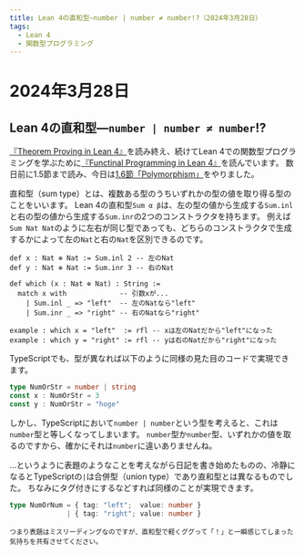 ```yaml
---
title: Lean 4の直和型―number | number ≠ number!?（2024年3月28日）
tags:
  - Lean 4
  - 関数型プログラミング
---
```


# 2024年3月28日

## Lean 4の直和型―`number | number ≠ number`!?

[『Theorem Proving in Lean 4』](./23.html)を読み終え、続けてLean 4での関数型プログラミングを学ぶために[『Functinal Programming in Lean 4』](https://leanprover.github.io/functional_programming_in_lean/title.html)を読んでいます。
数日前に1.5節まで読み、今日は[1.6節「Polymorphism」](https://leanprover.github.io/functional_programming_in_lean/getting-to-know/polymorphism.html)をやりました。

直和型（sum type）とは、複数ある型のうちいずれかの型の値を取り得る型のことをいいます。
Lean 4の直和型`Sum α β`は、左の型の値から生成する`Sum.inl`と右の型の値から生成する`Sum.inr`の2つのコンストラクタを持ちます。
例えば`Sum Nat Nat`のように左右が同じ型であっても、どちらのコンストラクタで生成するかによって左の`Nat`と右の`Nat`を区別できるのです。
```lean
def x : Nat ⊕ Nat := Sum.inl 2 -- 左のNat
def y : Nat ⊕ Nat := Sum.inr 3 -- 右のNat

def which (x : Nat ⊕ Nat) : String :=
  match x with             -- 引数xが...
    | Sum.inl _ => "left"  -- 左のNatなら"left"
    | Sum.inr _ => "right" -- 右のNatなら"right"

example : which x = "left"  := rfl -- xは左のNatだから"left"になった
example : which y = "right" := rfl -- yは右のNatだから"right"になった
```

TypeScriptでも、型が異なれば以下のように同様の見た目のコードで実現できます。
```ts
type NumOrStr = number | string
const x : NumOrStr = 3
const y : NumOrStr = "hoge"
```
しかし、TypeScriptにおいて`number | number`という型を考えると、これは`number`型と等しくなってしまいます。
`number`型か`number`型、いずれかの値を取るのですから、確かにそれは`number`に違いありませんね。

…というように表題のようなことを考えながら日記を書き始めたものの、冷静になるとTypeScriptの`|`は合併型（union type）であり直和型とは異なるものでした。
ちなみにタグ付きにするなどすれば同様のことが実現できます。
```ts
type NumOrNum = { tag: "left";  value: number }
              | { tag: "right"; value: number }
```

<p><small>つまり表題はミスリーディングなのですが、直和型で軽くググって「！」と一瞬感じてしまった気持ちを共有させてください。</small></p>
